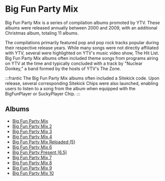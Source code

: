 # Big Fun Party Mix

Big Fun Party Mix is a series of compilation albums promoted by YTV.  These albums were released annually between 2000 and 2009, with an additional Christmas album, totaling 11 albums.

The compilations primarily featured pop and pop rock tracks popular during their respective release years.  While many songs were not directly affiliated with YTV, several were highlighted on YTV's music video show, The Hit List.  Big Fun Party Mix albums often included theme songs from programs airing on YTV at the time and typically concluded with a track by "Nuclear Donkey," a band formed by the hosts of YTV's The Zone.

:::frantic
The Big Fun Party Mix albums often included a Sitekick code. Upon release, several corresponding Sitekick Chips were also launched, enabling users to listen to a song from the album when equipped with the BigFunPlayer or SuckyPlayer Chip.
:::

## Albums
- [Big Fun Party Mix](/docs/ytv/BFPM/BFPM1)
- [Big Fun Party Mix 2](/docs/ytv/BFPM/BFPM2)
- [Big Fun Party Mix 3](/docs/ytv/BFPM/BFPM3)
- [Big Fun Party Mix 4](/docs/ytv/BFPM/BFPM4)
- [Big Fun Party Mix Reloaded (5)](/docs/ytv/BFPM/BFPM5)
- [Big Fun Party Mix 6](/docs/ytv/BFPM/BFPM6)
- [Big Fun Party Present (6.5)](/docs/ytv/BFPM/BFPM6.5)
- [Big Fun Party Mix 7](/docs/ytv/BFPM/BFPM7)
- [Big Fun Party Mix 8](/docs/ytv/BFPM/BFPM8)
- [Big Fun Party Mix 9](/docs/ytv/BFPM/BFPM9)
- [Big Fun Party Mix 10](/docs/ytv/BFPM/BFPM10)
